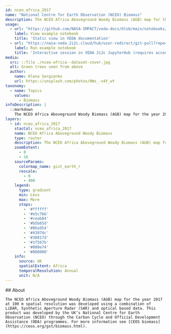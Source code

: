 ```yaml
---
id: nceo_africa_2017
name: "National Centre for Earth Observation (NCEO) Biomass"
description: The NCEO Africa Aboveground Woody Biomass (AGB) map for the year 2017 at 100 m spatial resolution
usage:
  - url: "https://github.com/NASA-IMPACT/veda-docs/blob/main/notebooks/datasets/nceo-biomass-statistics.ipynb"
    label: View example notebook
    title: 'Static view in VEDA documentation'
  - url: "https://nasa-veda.2i2c.cloud/hub/user-redirect/git-pull?repo=https://github.com/NASA-IMPACT/veda-docs&branch=main&urlpath=lab/tree/veda-docs/notebooks/datasets/nceo-biomass-statistics.ipynb"
    label: Run example notebook
    title: 'Interactive session in VEDA 2i2c JupyterHub (requires account)'
media:
  src: ::file ./nceo-africa--dataset-cover.jpg
  alt: Green trees seen from above
  author:
    name: Olena Sergienko
    url: https://unsplash.com/photos/0Ws_-v4Y_wY
taxonomy:
  - name: Topics
    values:
      - Biomass
infoDescription: |
  ::markdown
    The NCEO Africa Aboveground Woody Biomass (AGB) map for the year 2017 at 100 m spatial resolution was developed using a combination of LiDAR, Synthetic Aperture Radar (SAR) and optical based data. This product was developed by the UK’s National Centre for Earth Observation (NCEO) through the Carbon Cycle and Official Development Assistance (ODA) programmes. For more information see [CEOS biomass](https://ceos.org/gst/biomass.html).
layers:
  - id: nceo_africa_2017
    stacCol: nceo_africa_2017
    name: NCEO Africa Aboveground Woody Biomass
    type: raster
    description: The NCEO Africa Aboveground Woody Biomass (AGB) map for the year 2017 at 100 m spatial resolution
    zoomExtent:
      - 0
      - 16
    sourceParams:
      colormap_name: gist_earth_r
      rescale:
        - 0
        - 400
    legend:
      type: gradient
      min: Less
      max: More
      stops:
        - '#ffffff'
        - '#e5c7bb'
        - '#ceab84'
        - '#b5b65d'
        - '#86a954'
        - '#43974c'
        - '#30817d'
        - '#1f567b'
        - '#080e74'
        - '#000000'
    info:
      source: UK
      spatialExtent: Africa
      temporalResolution: Annual 
      unit: N/A
---
```


<Block>
  <Prose>
    ## About

    The NCEO Africa Aboveground Woody Biomass (AGB) map for the year 2017 at 100 m spatial resolution was developed using a combination of LiDAR, Synthetic Aperture Radar (SAR) and optical based data. This product was developed by the UK’s National Centre for Earth Observation (NCEO) through the Carbon Cycle and Official Development Assistance (ODA) programmes. For more information see [CEOS biomass](https://ceos.org/gst/biomass.html).
  </Prose>
</Block>
